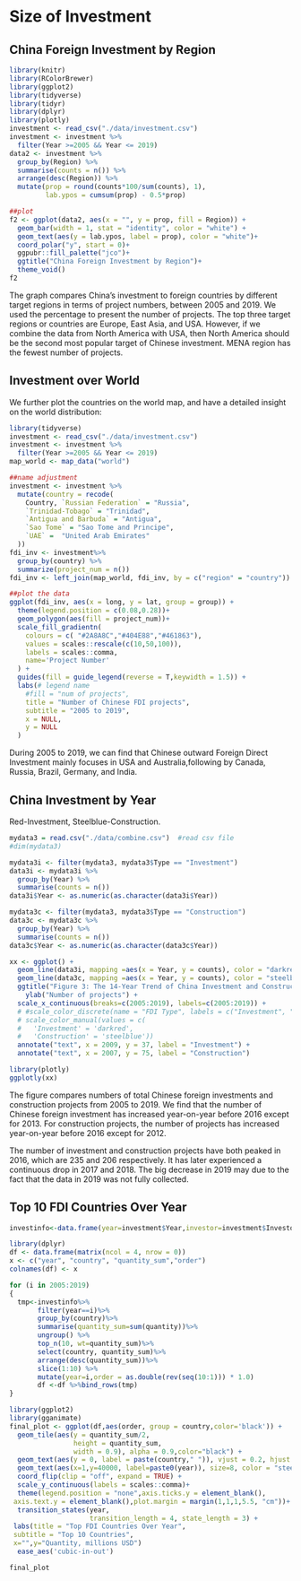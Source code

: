 # Size of Investment

## China Foreign Investment by Region
```r
library(knitr)
library(RColorBrewer)
library(ggplot2)
library(tidyverse)
library(tidyr)
library(dplyr)
library(plotly)
investment <- read_csv("./data/investment.csv")
investment <- investment %>%
  filter(Year >=2005 && Year <= 2019)
data2 <- investment %>%
  group_by(Region) %>%
  summarise(counts = n()) %>%
  arrange(desc(Region)) %>%
  mutate(prop = round(counts*100/sum(counts), 1),
         lab.ypos = cumsum(prop) - 0.5*prop)

##plot
f2 <- ggplot(data2, aes(x = "", y = prop, fill = Region)) +
  geom_bar(width = 1, stat = "identity", color = "white") +
  geom_text(aes(y = lab.ypos, label = prop), color = "white")+
  coord_polar("y", start = 0)+
  ggpubr::fill_palette("jco")+
  ggtitle("China Foreign Investment by Region")+
  theme_void()
f2
```

The graph compares China's investment to foreign countries by different target regions in terms of project numbers, between 2005 and 2019. We used the percentage to present the number of projects. The top three target regions or countries are Europe, East Asia, and USA. However, if we combine the data from North America with USA, then North America should be the second most popular target of Chinese investment. MENA region has the fewest number of projects.


## Investment over World

We further plot the countries on the world map, and have a detailed insight on the world distribution:

```r
library(tidyverse)
investment <- read_csv("./data/investment.csv")
investment <- investment %>%
  filter(Year >=2005 && Year <= 2019)
map_world <- map_data("world")

##name adjustment
investment <- investment %>%
  mutate(country = recode(
    Country, `Russian Federation` = "Russia", 
    `Trinidad-Tobago` = "Trinidad", 
    `Antigua and Barbuda` = "Antigua",
    `Sao Tome` = "Sao Tome and Principe", 
    `UAE` =  "United Arab Emirates"
  ))
fdi_inv <- investment%>%
  group_by(country) %>%
  summarize(project_num = n())
fdi_inv <- left_join(map_world, fdi_inv, by = c("region" = "country"))

##plot the data
ggplot(fdi_inv, aes(x = long, y = lat, group = group)) +
  theme(legend.position = c(0.08,0.28))+
  geom_polygon(aes(fill = project_num))+
  scale_fill_gradientn(
    colours = c( "#2A8A8C","#404E88","#461863"), 
    values = scales::rescale(c(10,50,100)), 
    labels = scales::comma,
    name='Project Number'
  ) +
  guides(fill = guide_legend(reverse = T,keywidth = 1.5)) +
  labs(# legend name
    #fill = "num of projects", 
    title = "Number of Chinese FDI projects", 
    subtitle = "2005 to 2019", 
    x = NULL,
    y = NULL
  )
```

During 2005 to 2019, we can find that Chinese outward Foreign Direct Investment mainly focuses in USA and Australia,following by Canada, Russia, Brazil, Germany, and India. 


## China Investment by Year <br/>
Red-Investment, Steelblue-Construction.
```r
mydata3 = read.csv("./data/combine.csv")  #read csv file 
#dim(mydata3)

mydata3i <- filter(mydata3, mydata3$Type == "Investment")
data3i <- mydata3i %>%
  group_by(Year) %>%
  summarise(counts = n()) 
data3i$Year <- as.numeric(as.character(data3i$Year))

mydata3c <- filter(mydata3, mydata3$Type == "Construction")
data3c <- mydata3c %>%
  group_by(Year) %>%
  summarise(counts = n()) 
data3c$Year <- as.numeric(as.character(data3c$Year))

```
```r
xx <- ggplot() +
  geom_line(data3i, mapping =aes(x = Year, y = counts), color = "darkred") +
  geom_line(data3c, mapping =aes(x = Year, y = counts), color = "steelblue", linetype="twodash") +
  ggtitle("Figure 3: The 14-Year Trend of China Investment and Construction") +
    ylab("Number of projects") +
  scale_x_continuous(breaks=c(2005:2019), labels=c(2005:2019)) +
  # #scale_color_discrete(name = "FDI Type", labels = c("Investment", "Construction"))+ 
  # scale_color_manual(values = c(
  #   'Investment' = 'darkred',
  #   'Construction' = 'steelblue'))
  annotate("text", x = 2009, y = 37, label = "Investment") +
  annotate("text", x = 2007, y = 75, label = "Construction")
```
```r
library(plotly)
ggplotly(xx)
```

The figure compares numbers of total Chinese foreign investments and construction projects  from 2005 to 2019. We find that the number of Chinese foreign investment has increased year-on-year before 2016 except for 2013. For construction projects, the number of projects has increased year-on-year before 2016 except for 2012. 

The number of investment and construction projects have both peaked in 2016, which are 235 and 206 respectively. It has later experienced a continuous drop in 2017 and 2018. The big decrease in 2019 may due to the fact that the data in 2019 was not fully collected. 


## Top 10 FDI Countries Over Year
```r
investinfo<-data.frame(year=investment$Year,investor=investment$Investor,quantity=investment$Quantity_in_Millions,sector=investment$Sector,country=investment$Country,greenfield=investment$Greenfield)
```
```r
library(dplyr)
df <- data.frame(matrix(ncol = 4, nrow = 0))
x <- c("year", "country", "quantity_sum","order")
colnames(df) <- x
```
```r
for (i in 2005:2019)
{
  tmp<-investinfo%>%
       filter(year==i)%>%
       group_by(country)%>%
       summarise(quantity_sum=sum(quantity))%>%
       ungroup() %>% 
       top_n(10, wt=quantity_sum)%>%
       select(country, quantity_sum)%>%
       arrange(desc(quantity_sum))%>%
       slice(1:10) %>%
       mutate(year=i,order = as.double(rev(seq(10:1))) * 1.0)
       df <-df %>%bind_rows(tmp)
}

```

```r
library(ggplot2)
library(gganimate)
final_plot <- ggplot(df,aes(order, group = country,color='black')) +
  geom_tile(aes(y = quantity_sum/2, 
                height = quantity_sum,
                width = 0.9), alpha = 0.9,color="black") +
  geom_text(aes(y = 0, label = paste(country," ")), vjust = 0.2, hjust = 1,color="grey45") +
  geom_text(aes(x=1,y=40000, label=paste0(year)), size=8, color = "steelblue4") +
  coord_flip(clip = "off", expand = TRUE) +
  scale_y_continuous(labels = scales::comma)+
  theme(legend.position = "none",axis.ticks.y = element_blank(), 
 axis.text.y = element_blank(),plot.margin = margin(1,1,1,5.5, "cm"))+
  transition_states(year, 
                    transition_length = 4, state_length = 3) +
 labs(title = "Top FDI Countries Over Year", 
 subtitle = "Top 10 Countries",
 x="",y="Quantity, millions USD")
  ease_aes('cubic-in-out')

```


```r
final_plot
```

